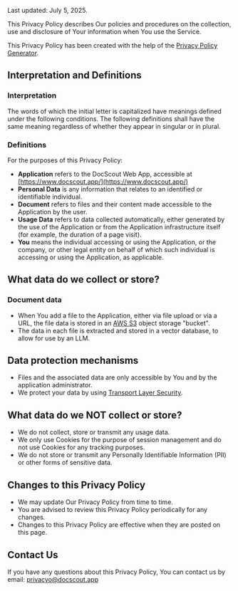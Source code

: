Last updated: July 5, 2025.

This Privacy Policy describes Our policies and procedures on the collection, use and disclosure of Your information when You use the Service.

This Privacy Policy has been created with the help of the [Privacy Policy Generator](https://www.termsfeed.com/privacy-policy-generator/).

## Interpretation and Definitions

### Interpretation

The words of which the initial letter is capitalized have meanings defined under the following conditions. The following definitions shall have the same meaning regardless of whether they appear in singular or in plural.

### Definitions

For the purposes of this Privacy Policy:

- **Application** refers to the DocScout Web App, accessible at [https://www.docscout.app/](https://www.docscout.app/)
- **Personal Data** is any information that relates to an identified or identifiable individual.
- **Document** refers to files and their content made accessible to the Application by the user.
- **Usage Data** refers to data collected automatically, either generated by the use of the Application or from the Application infrastructure itself (for example, the duration of a page visit).
- **You** means the individual accessing or using the Application, or the company, or other legal entity on behalf of which such individual is accessing or using the Application, as applicable.

## What data do we collect or store?

### Document data

- When You add a file to the Application, either via file upload or via a URL, the file data is stored in an [AWS S3](https://aws.amazon.com/pm/serv-s3/) object storage "bucket".
- The data in each file is extracted and stored in a vector database, to allow for use by an LLM.

## Data protection mechanisms

- Files and the associated data are only accessible by You and by the application administrator.
- We protect your data by using [Transport Layer Security](https://en.wikipedia.org/wiki/Transport_Layer_Security).

## What data do we NOT collect or store?

- We do not collect, store or transmit any usage data.
- We only use Cookies for the purpose of session management and do not use Cookies for any tracking purposes.
- We do not store or transmit any Personally Identifiable Information (PII) or other forms of sensitive data.

## Changes to this Privacy Policy

- We may update Our Privacy Policy from time to time.
- You are advised to review this Privacy Policy periodically for any changes.
- Changes to this Privacy Policy are effective when they are posted on this page.

## Contact Us

If you have any questions about this Privacy Policy, You can contact us by email: [privacyo@docscout.app](mailto:privacyo@docscout.app)
